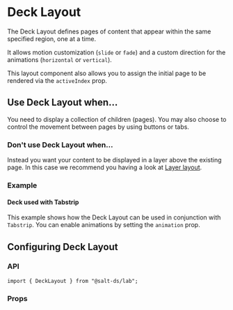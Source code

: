 
<Meta of={DeckLayoutStories} />

# Deck Layout

The Deck Layout defines pages of content that appear within the same specified region, one at a time.

It allows motion customization (`slide` or `fade`) and a custom direction for the animations (`horizontal` or `vertical`).

This layout component also allows you to assign the initial page to be rendered via the `activeIndex` prop.

<Canvas>
  <Story of={DeckLayoutStories.Default} />
</Canvas>

## Use Deck Layout when...

You need to display a collection of children (pages). You may also choose to control the movement between pages by using buttons or tabs.

### Don't use Deck Layout when...

Instead you want your content to be displayed in a layer above the existing page. In this case we recommend you having a look at [Layer layout](?path=/docs/documentation-lab-layout-layer-layout--page).

### Example

#### Deck used with Tabstrip

This example shows how the Deck Layout can be used in conjunction with `Tabstrip`. You can enable animations by setting the `animation` prop.

<Canvas>
  <Story of={DeckLayoutStories.DeckInTabstrip} />
</Canvas>

## Configuring Deck Layout

### API

```
import { DeckLayout } from "@salt-ds/lab";
```

### Props

<ArgsTable of={DeckLayout} />

<HelpAndSupport />
